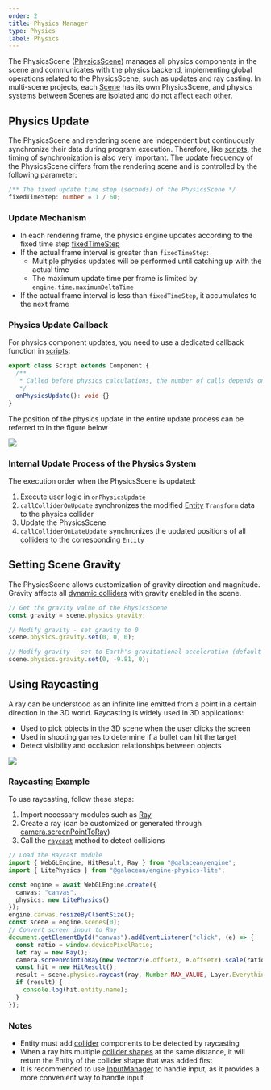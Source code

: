 ```yaml
---
order: 2
title: Physics Manager
type: Physics
label: Physics
---
```


The PhysicsScene ([PhysicsScene](/apis/core/#PhysicsScene)) manages all physics components in the scene and communicates with the physics backend, implementing global operations related to the PhysicsScene, such as updates and ray casting. In multi-scene projects, each [Scene](/apis/core/Scene) has its own PhysicsScene, and physics systems between Scenes are isolated and do not affect each other.

## Physics Update

The PhysicsScene and rendering scene are independent but continuously synchronize their data during program execution. Therefore, like [scripts](/docs/script/script), the timing of synchronization is also very important. The update frequency of the PhysicsScene differs from the rendering scene and is controlled by the following parameter:
```typescript
/** The fixed update time step (seconds) of the PhysicsScene */
fixedTimeStep: number = 1 / 60;
```

### Update Mechanism

- In each rendering frame, the physics engine updates according to the fixed time step [fixedTimeStep](/apis/core/#PhysicsScene-fixedTimeStep)
- If the actual frame interval is greater than `fixedTimeStep`:
  - Multiple physics updates will be performed until catching up with the actual time
  - The maximum update time per frame is limited by `engine.time.maximumDeltaTime`
- If the actual frame interval is less than `fixedTimeStep`, it accumulates to the next frame

### Physics Update Callback

For physics component updates, you need to use a dedicated callback function in [scripts](/docs/script/script):
```typescript
export class Script extends Component {
  /**
   * Called before physics calculations, the number of calls depends on the physics update frequency
   */
  onPhysicsUpdate(): void {}
}
```

The position of the physics update in the entire update process can be referred to in the figure below 

<Image src="https://gw.alipayobjects.com/mdn/rms_7c464e/afts/img/A*_8C-TJP2UIgAAAAAAAAAAAAAARQnAQ" />

### Internal Update Process of the Physics System

The execution order when the PhysicsScene is updated:

1. Execute user logic in `onPhysicsUpdate`
2. `callColliderOnUpdate` synchronizes the modified [Entity](/apis/core/#Entity) `Transform` data to the physics collider
3. Update the PhysicsScene
4. `callColliderOnLateUpdate` synchronizes the updated positions of all [colliders](/docs/physics/collider/overview) to the corresponding `Entity`

## Setting Scene Gravity

The PhysicsScene allows customization of gravity direction and magnitude. Gravity affects all [dynamic colliders](/docs/physics/collider/dynamicCollider) with gravity enabled in the scene.

```typescript
// Get the gravity value of the PhysicsScene
const gravity = scene.physics.gravity;

// Modify gravity - set gravity to 0
scene.physics.gravity.set(0, 0, 0);

// Modify gravity - set to Earth's gravitational acceleration (default value)
scene.physics.gravity.set(0, -9.81, 0);
```

## Using Raycasting

<Playground href="/embed/physx-raycast" />

A ray can be understood as an infinite line emitted from a point in a certain direction in the 3D world. Raycasting is widely used in 3D applications:

- Used to pick objects in the 3D scene when the user clicks the screen
- Used in shooting games to determine if a bullet can hit the target
- Detect visibility and occlusion relationships between objects

<Image src="https://gw.alipayobjects.com/mdn/rms_7c464e/afts/img/A*SHM1RI49Bd4AAAAAAAAAAAAAARQnAQ) 
(_Image source: Internet_" />

### Raycasting Example

To use raycasting, follow these steps:

1. Import necessary modules such as [Ray](/apis/math/Ray)
2. Create a ray (can be customized or generated through [camera.screenPointToRay](/apis/core/#Camera-screenPointToRay))
3. Call the [`raycast`](/apis/core/#PhysicsScene-raycast) method to detect collisions
```typescript
// Load the Raycast module
import { WebGLEngine, HitResult, Ray } from "@galacean/engine";
import { LitePhysics } from "@galacean/engine-physics-lite";

const engine = await WebGLEngine.create({
  canvas: "canvas",
  physics: new LitePhysics()
});
engine.canvas.resizeByClientSize();
const scene = engine.scenes[0];
// Convert screen input to Ray
document.getElementById("canvas").addEventListener("click", (e) => {
  const ratio = window.devicePixelRatio;
  let ray = new Ray();
  camera.screenPointToRay(new Vector2(e.offsetX, e.offsetY).scale(ratio), ray);
  const hit = new HitResult();
  result = scene.physics.raycast(ray, Number.MAX_VALUE, Layer.Everything, hit);
  if (result) {
    console.log(hit.entity.name);
  }
});
```

### Notes

- Entity must add [collider](/docs/physics/collider/overview) components to be detected by raycasting
- When a ray hits multiple [collider shapes](/docs/physics/collider/colliderShape) at the same distance, it will return the Entity of the collider shape that was added first
- It is recommended to use [InputManager](/docs/input/input/) to handle input, as it provides a more convenient way to handle input
